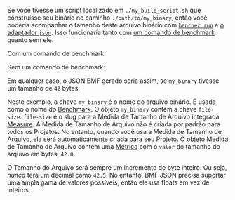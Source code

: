
Se você tivesse um script localizado em `./my_build_script.sh` que construísse seu binário
no caminho `./path/to/my_binary`,
então você poderia acompanhar o tamanho deste arquivo binário com
<code><a href="/pt/docs/explanation/bencher-run/">bencher run</a></code>
e [o adaptador `json`][json adapter].
Isso funcionaria tanto com [um comando de benchmark][bencher run] quanto sem ele.

Com um comando de benchmark:
<CmdExample />

Sem um comando de benchmark:
<NoCmdExample />

Em qualquer caso, o JSON BMF gerado seria assim,
se `my_binary` tivesse um tamanho de `42` bytes:

<JsonExample />

Neste exemplo, a chave `my_binary` é o nome do arquivo binário.
É usada como o nome do [Benchmark][benchmark].
O objeto `my_binary` contém a chave `file-size`.
`file-size` é o slug para a Medida de Tamanho de Arquivo integrada [Measure][measure].
A Medida de Tamanho de Arquivo não é criada por padrão para todos os Projetos.
No entanto, quando você usa a Medida de Tamanho de Arquivo,
ela será automaticamente criada para seu Projeto.
O objeto Medida de Tamanho de Arquivo contém uma [Métrica][metric]
com o `valor` do tamanho do arquivo em bytes, `42.0`.

O Tamanho do Arquivo será sempre um incremento de byte inteiro.
Ou seja, _nunca_ terá um decimal como `42.5`.
No entanto, BMF JSON precisa suportar uma ampla gama de valores possíveis,
então ele usa floats em vez de inteiros.

[json adapter]: /pt/docs/explanation/adapters/#-json
[bencher run]: /pt/docs/explanation/bencher-run/#benchmark-command

[benchmark]: /pt/docs/explanation/benchmarking/#benchmark
[measure]: /pt/docs/explanation/benchmarking/#measure
[metric]: /pt/docs/explanation/benchmarking/#metrics